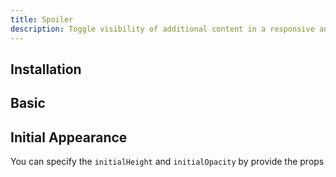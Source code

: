 ```yaml
---
title: Spoiler
description: Toggle visibility of additional content in a responsive and accessible manner, the Spoiler component provides the functionality.
---
```


## Installation
<Install component='spoiler' />

## Basic
<Demo component="surfaces/spoiler/spoiler-demo" />

## Initial Appearance
You can specify the `initialHeight` and `initialOpacity` by provide the props
<Demo component="surfaces/spoiler/spoiler-initial-demo"/>

